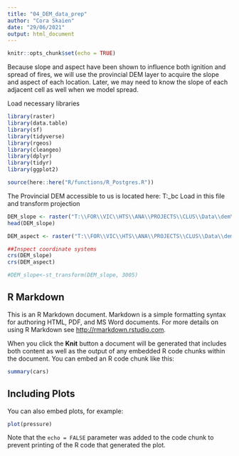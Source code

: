 ```yaml
---
title: "04_DEM_data_prep"
author: "Cora Skaien"
date: "29/06/2021"
output: html_document
---
```


```r
knitr::opts_chunk$set(echo = TRUE)
```


Because slope and aspect have been shown to influence both ignition and spread of fires, we will use the provincial DEM layer to acquire the slope and aspect of each location. Later, we may need to know the slope of each adjacent cell as well when we model spread.

Load necessary libraries

```r
library(raster)
library(data.table)
library(sf)
library(tidyverse)
library(rgeos)
library(cleangeo)
library(dplyr)
library(tidyr)
library(ggplot2)

source(here::here("R/functions/R_Postgres.R"))
```


The Provincial DEM accessible to us is located here: T:\FOR\VIC\HTS\ANA\PROJECTS\CLUS\Data\dem\all_bc 
Load in this file and transform projection

```r

DEM_slope <- raster("T:\\FOR\\VIC\\HTS\\ANA\\PROJECTS\\CLUS\\Data\\dem\\all_bc\\slope_ha_bc.tif", stringsAsFactors = T)
head(DEM_slope)

DEM_aspect <- raster("T:\\FOR\\VIC\\HTS\\ANA\\PROJECTS\\CLUS\\Data\\dem\\all_bc\\aspect_ha_bc.tif", stringsAsFactors = T)

##Inspect coordinate systems
crs(DEM_slope)
crs(DEM_aspect)

#DEM_slope<-st_transform(DEM_slope, 3005)

```










## R Markdown

This is an R Markdown document. Markdown is a simple formatting syntax for authoring HTML, PDF, and MS Word documents. For more details on using R Markdown see <http://rmarkdown.rstudio.com>.

When you click the **Knit** button a document will be generated that includes both content as well as the output of any embedded R code chunks within the document. You can embed an R code chunk like this:

```r
summary(cars)
```

## Including Plots

You can also embed plots, for example:

```r
plot(pressure)
```

Note that the `echo = FALSE` parameter was added to the code chunk to prevent printing of the R code that generated the plot.
